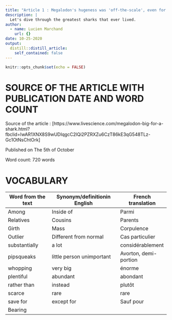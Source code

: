 ```yaml
---
title: "Article 1 : Megalodon's hugeness was 'off-the-scale', even for a shark"
description: |
  Let's dive through the greatest sharks that ever lived.
author:
  - name: Lucien Marchand
    url: {}
date: 10-25-2020
output:
  distill::distill_article:
    self_contained: false
---
```


```r
knitr::opts_chunk$set(echo = FALSE)
```

# SOURCE OF THE ARTICLE WITH PUBLICATION DATE AND WORD COUNT
Source of the article : [https://www.livescience.com/megalodon-big-for-a-shark.html?fbclid=IwAR1XNX8S9wUDIqgcC2lQi2PZRXZu6CzT86kE3qG548TLz-Gc1OtNsChtOrk]

Published on The 5th of October

Word count: 720 words

# VOCABULARY
| Word from the text | Synonym/definitionin English | French translation |
|------------------- |----------------------------- |--------------------|
|Among | Inside of | Parmi
|Relatives | Cousins | Parents |
|Girth | Mass | Corpulence |
|Outlier | Different from normal | Cas particulier |
|substantially | a lot | considérablement |
|pipsqueaks | little person unimportant | Avorton, demi-portion |
|whopping | very big | énorme |
|plentiful | abundant | abondant |
|rather than | instead | plutôt |
|scarce | rare | rare |
|save for | except for | Sauf pour |
|Bearing |

